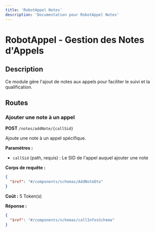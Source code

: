 ```yaml
---
title: 'RobotAppel Notes'
description: 'Documentation pour RobotAppel Notes'
---
```


# RobotAppel - Gestion des Notes d'Appels

## Description
Ce module gère l'ajout de notes aux appels pour faciliter le suivi et la qualification.

## Routes

### Ajouter une note à un appel
**POST** `/notes/addNote/{callSid}`

Ajoute une note à un appel spécifique.

**Paramètres :**
- `callSid` (path, requis) : Le SID de l'appel auquel ajouter une note

**Corps de requête :**
```json
{
  "$ref": "#/components/schemas/AddNoteDto"
}
```

**Coût :** 5 Token(s)

**Réponse :**
```json
{
  "$ref": "#/components/schemas/callInfosSchema"
}
``` 
